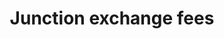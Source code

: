 ---
title: "Junction exchange fees"
description: "Discover the fee rates applied on all transactional features"
---